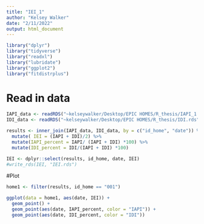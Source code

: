 ```yaml
---
title: "IEI_1"
author: "Kelsey Walker"
date: "2/11/2022"
output: html_document
---
```

```r
library("dplyr")
library("tidyverse")
library("readxl")
library("lubridate")
library("ggplot2")
library("fitdistrplus")
```

# Read in data
```r
IAPI_data <- readRDS("~kelseywalker/Desktop/EPIC HOMES/R_thesis/IAPI_1.rds") 
IDI_data <- readRDS("~kelseywalker/Desktop/EPIC HOMES/R_thesis/IDI.rds") 
```

```r
results <- inner_join(IAPI_data, IDI_data, by = c("id_home", "date")) %>%
  mutate( IEI = (IAPI + IDI)/2) %>%
  mutate(IAPI_percent = IAPI/ (IAPI + IDI) *100) %>%
  mutate(IDI_percent = IDI/(IAPI + IDI) *100)

IEI <- dplyr::select(results, id_home, date, IEI)
#write_rds(IEI, "IEI.rds")
```

#Plot
```r
home1 <- filter(results, id_home == "001")

ggplot(data = home1, aes(date, IEI)) + 
  geom_point() +
  geom_point(aes(date, IAPI_percent, color = "IAPI")) + 
  geom_point(aes(date, IDI_percent, color = "IDI"))


```

